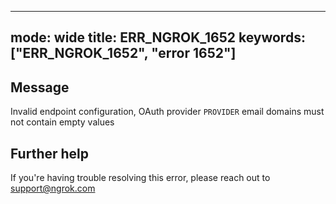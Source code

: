 
---
mode: wide
title: ERR_NGROK_1652
keywords: ["ERR_NGROK_1652", "error 1652"]
---

## Message
Invalid endpoint configuration, OAuth provider `PROVIDER` email domains must not contain empty values




## Further help
If you're having trouble resolving this error, please reach out to [support@ngrok.com](mailto:support@ngrok.com?subject=Help%20with%20ERR_NGROK_1652)

